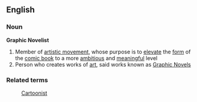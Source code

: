 ==English==
===Noun===
'''Graphic Novelist'''
# Member of [[artistic movement]], whose purpose is to [[elevate]] the [[form]] of the [[comic book]] to a more [[ambitious]] and [[meaningful]] level
# Person who creates works of [[art]], said works known as [[Graphic novel|Graphic Novels]]
===Related terms===
:[[Cartoonist]]